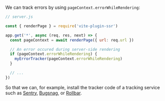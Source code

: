 We can track errors by using `pageContext.errorWhileRendering`:

```js
// server.js

const { renderPage } = require('vite-plugin-ssr')

app.get('*', async (req, res, next) => {
  const pageContext = await renderPage({ url: req.url })

  // An error occured during server-side rendering
  if (pageContext.errorWhileRendering) {
    myErrorTracker(pageContext.errorWhileRendering)
  }

  // ...
})
```

So that we can, for example, install the tracker code of a tracking service such as [Sentry](https://sentry.io/), [Bugsnag](https://www.bugsnag.com/), or [Rollbar](https://rollbar.com/).
